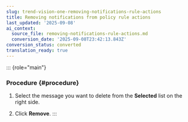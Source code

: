 ```yaml
---
slug: trend-vision-one-removing-notifications-rule-actions
title: Removing notifications from policy rule actions
last_updated: '2025-09-08'
ai_context:
  source_file: removing-notifications-rule-actions.md
  conversion_date: '2025-09-08T23:42:13.843Z'
conversion_status: converted
translation_ready: true
---
```


::: {role="main"}
### Procedure {#procedure}

1.  Select the message you want to delete from the **Selected** list on the right side.

2.  Click **Remove**.
:::
